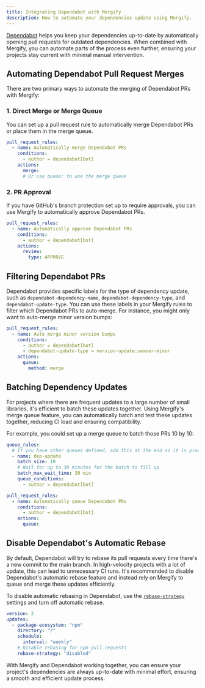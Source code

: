 ```yaml
---
title: Integrating Dependabot with Mergify
description: How to automate your dependencies update using Mergify.
---
```



<IntegrationLogo src={dependabotLogo} alt="Dependabot logo"/>

[Dependabot](https://github.com/features/security) helps you keep your
dependencies up-to-date by automatically opening pull requests for outdated
dependencies. When combined with Mergify, you can automate parts of the process
even further, ensuring your projects stay current with minimal manual
intervention.

<Youtube video="d9pOFOaAmcw" title="Dependencies updates demo"/>

## Automating Dependabot Pull Request Merges

There are two primary ways to automate the merging of Dependabot PRs with
Mergify:

### 1. Direct Merge or Merge Queue

You can set up a pull request rule to automatically merge Dependabot PRs or
place them in the merge queue.

```yaml
pull_request_rules:
  - name: Automatically merge Dependabot PRs
    conditions:
      - author = dependabot[bot]
    actions:
      merge:
      # Or use queue: to use the merge queue
```

### 2. PR Approval

If you have GitHub's branch protection set up to require approvals, you can use
Mergify to automatically approve Dependabot PRs.

```yaml
pull_request_rules:
  - name: Automatically approve Dependabot PRs
    conditions:
      - author = dependabot[bot]
    actions:
      review:
        type: APPROVE
```

## Filtering Dependabot PRs

Dependabot provides specific labels for the type of dependency update, such as
`dependabot-dependency-name`, `dependabot-dependency-type`, and
`dependabot-update-type`. You can use these labels in your Mergify rules to
filter which Dependabot PRs to auto-merge. For instance, you might only want to
auto-merge minor version bumps:

```yaml
pull_request_rules:
  - name: Auto merge minor version bumps
    conditions:
      - author = dependabot[bot]
      - dependabot-update-type = version-update:semver-minor
    actions:
      queue:
        method: merge
```

## Batching Dependency Updates

For projects where there are frequent updates to a large number of small
libraries, it's efficient to batch these updates together. Using Mergify's
merge queue feature, you can automatically batch and test these updates
together, reducing CI load and ensuring compatibility.

For example, you could set up a merge queue to batch those PRs 10 by 10:

```yaml
queue_rules:
  # If you have other queues defined, add this at the end so it is processed last
  - name: dep-update
    batch_size: 10
    # Wait for up to 30 minutes for the batch to fill up
    batch_max_wait_time: 30 min
    queue_conditions:
      - author = dependabot[bot]

pull_request_rules:
  - name: Automatically queue Dependabot PRs
    conditions:
      - author = dependabot[bot]
    actions:
      queue:
```

## Disable Dependabot's Automatic Rebase

By default, Dependabot will try to rebase its pull requests every time there's
a new commit to the main branch. In high-velocity projects with a lot of
update, this can lead to unnecessary CI runs. It's recommended to disable
Dependabot's automatic rebase feature and instead rely on Mergify to queue and
merge these updates efficiently.

To disable automatic rebasing in Dependabot, use the
[`rebase-strategy`](https://docs.github.com/en/code-security/dependabot/dependabot-version-updates/configuration-options-for-the-dependabot.yml-file#rebase-strategy)
settings and turn off automatic rebase.

```yaml
version: 2
updates:
  - package-ecosystem: "npm"
    directory: "/"
    schedule:
      interval: "weekly"
    # Disable rebasing for npm pull requests
    rebase-strategy: "disabled"
```

With Mergify and Dependabot working together, you can ensure your project's
dependencies are always up-to-date with minimal effort, ensuring a smooth and
efficient update process.
